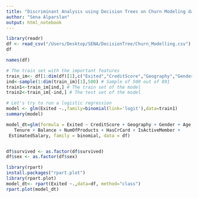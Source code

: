 ```yaml
---
title: "Discriminant Analysis using Decision Trees on Churn Modeling dataset"
author: "Sena Alparslan"
output: html_notebook
---
```




```r
library(readr)
df <- read_csv("/Users/Desktop/SENA/DecisionTree/Churn_Modelling.csv")
df

names(df)

# The train set with the important features 
train_im<- df[1:dim(df)[1],c("Exited","CreditScore","Geography","Gender","Age","Tenure","Balance","NumOfProducts","IsActiveMember","HasCrCard","EstimatedSalary")]
ind<-sample(1:dim(train_im)[1],500) # Sample of 500 out of 891
train1<-train_im[ind,] # The train set of the model
train2<-train_im[-ind,] # The test set of the model

# Let's try to run a logistic regression
model <- glm(Exited ~.,family=binomial(link='logit'),data=train1)
summary(model)

model_dt=glm(formula = Exited ~ CreditScore + Geography + Gender + Age + 
   Tenure + Balance + NumOfProducts + HasCrCard + IsActiveMember + 
 EstimatedSalary, family = binomial, data = df)


df$survived <- as.factor(df$survived)
df$sex <- as.factor(df$sex)

library(rpart)
install.packages("rpart.plot")
library(rpart.plot)
model_dt<- rpart(Exited ~.,data=df, method="class")
rpart.plot(model_dt)


```




